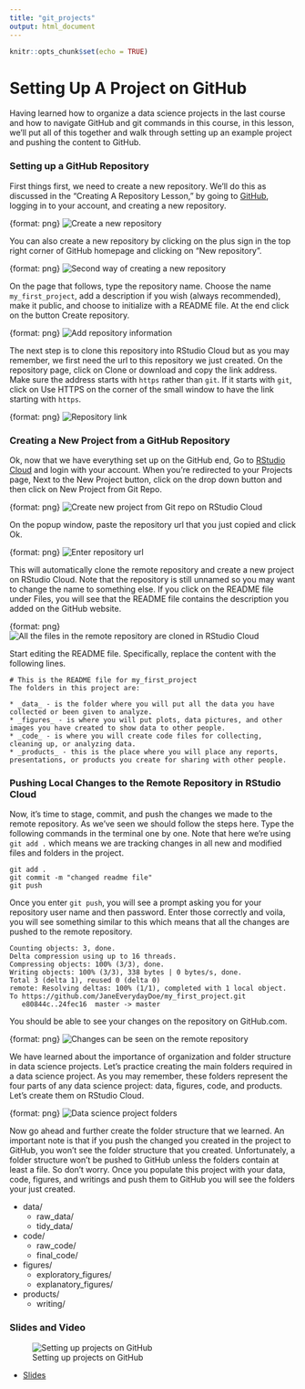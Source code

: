 ```yaml
---
title: "git_projects"
output: html_document
---
```


```r
knitr::opts_chunk$set(echo = TRUE)
```

# Setting Up A Project on GitHub

Having learned how to organize a data science projects in the last course and how to navigate GitHub and git commands in this course, in this lesson, we'll put all of this together and walk through setting up an example project and pushing the content to GitHub.

### Setting up a GitHub Repository

First things first, we need to create a new repository. We'll do this as discussed in the "Creating A Repository Lesson," by going to [GitHub](www.github.com), logging in to your account, and creating a new repository.

{format: png}
![Create a new repository](https://docs.google.com/presentation/d/1pmSkcf0iSQysOAMuuMK-CihaiSbtqDhg0ME2R9zqRDA/export/png?id=1pmSkcf0iSQysOAMuuMK-CihaiSbtqDhg0ME2R9zqRDA&pageid=g2bfdb07292_0_151)

You can also create a new repository by clicking on the plus sign in the top right corner of GitHub homepage and clicking on "New repository".

{format: png}
![Second way of creating a new repository](https://docs.google.com/presentation/d/1pmSkcf0iSQysOAMuuMK-CihaiSbtqDhg0ME2R9zqRDA/export/png?id=1pmSkcf0iSQysOAMuuMK-CihaiSbtqDhg0ME2R9zqRDA&pageid=g39eab98192_0_4)

On the page that follows, type the repository name. Choose the name `my_first_project`, add a description if you wish (always recommended), make it public, and choose to initialize with a README file. At the end click on the button Create repository.

{format: png}
![Add repository information](https://docs.google.com/presentation/d/1pmSkcf0iSQysOAMuuMK-CihaiSbtqDhg0ME2R9zqRDA/export/png?id=1pmSkcf0iSQysOAMuuMK-CihaiSbtqDhg0ME2R9zqRDA&pageid=g39eab98346_0_0)


The next step is to clone this repository into RStudio Cloud but as you may remember, we first need the url to this repository we just created. On the repository page, click on Clone or download and copy the link address. Make sure the address starts with `https` rather than `git`. If it starts with `git`, click on Use HTTPS on the corner of the small window to have the link starting with `https`.

{format: png}
![Repository link](https://docs.google.com/presentation/d/1pmSkcf0iSQysOAMuuMK-CihaiSbtqDhg0ME2R9zqRDA/export/png?id=1pmSkcf0iSQysOAMuuMK-CihaiSbtqDhg0ME2R9zqRDA&pageid=g39eab98346_0_10)

### Creating a New Project from a GitHub Repository

Ok, now that we have everything set up on the GitHub end, Go to [RStudio Cloud](https://rstudio.cloud/) and login with your account. When you're redirected to your Projects page, Next to the New Project button, click on the drop down button and then click on New Project from Git Repo.

{format: png}
![Create new project from Git repo on RStudio Cloud](https://docs.google.com/presentation/d/1pmSkcf0iSQysOAMuuMK-CihaiSbtqDhg0ME2R9zqRDA/export/png?id=1pmSkcf0iSQysOAMuuMK-CihaiSbtqDhg0ME2R9zqRDA&pageid=g39eab98346_0_23)

On the popup window, paste the repository url that you just copied and click Ok.

{format: png}
![Enter repository url](https://docs.google.com/presentation/d/1pmSkcf0iSQysOAMuuMK-CihaiSbtqDhg0ME2R9zqRDA/export/png?id=1pmSkcf0iSQysOAMuuMK-CihaiSbtqDhg0ME2R9zqRDA&pageid=g39eab98346_0_40)

This will automatically clone the remote repository and create a new project on RStudio Cloud. Note that the repository is still unnamed so you may want to change the name to something else. If you click on the README file under Files, you will see that the README file contains the description you added on the GitHub website.


{format: png}
![All the files in the remote repository are cloned in RStudio Cloud](https://docs.google.com/presentation/d/1pmSkcf0iSQysOAMuuMK-CihaiSbtqDhg0ME2R9zqRDA/export/png?id=1pmSkcf0iSQysOAMuuMK-CihaiSbtqDhg0ME2R9zqRDA&pageid=g39eab98346_0_54)

Start editing the README file. Specifically, replace the content with the following lines.

```text
# This is the README file for my_first_project
The folders in this project are:

* _data_ - is the folder where you will put all the data you have collected or been given to analyze.
* _figures_ - is where you will put plots, data pictures, and other images you have created to show data to other people.
* _code_ - is where you will create code files for collecting, cleaning up, or analyzing data.
* _products_ - this is the place where you will place any reports, presentations, or products you create for sharing with other people.
```

### Pushing Local Changes to the Remote Repository in RStudio Cloud

Now, it's time to stage, commit, and push the changes we made to the remote repository. As we've seen we should follow the steps here. Type the following commands in the terminal one by one. Note that here we're using `git add .` which means we are tracking changes in all new and modified files and folders in the project.

```text
git add .
git commit -m "changed readme file"
git push
```

Once you enter `git push`, you will see a prompt asking you for your repository user name and then password. Enter those correctly and voila, you will see something similar to this which means that all the changes are pushed to the remote repository.

```text
Counting objects: 3, done.
Delta compression using up to 16 threads.
Compressing objects: 100% (3/3), done.
Writing objects: 100% (3/3), 338 bytes | 0 bytes/s, done.
Total 3 (delta 1), reused 0 (delta 0)
remote: Resolving deltas: 100% (1/1), completed with 1 local object.
To https://github.com/JaneEverydayDoe/my_first_project.git
   e80844c..24fec16  master -> master
```

You should be able to see your changes on the repository on GitHub.com.

{format: png}
![Changes can be seen on the remote repository](https://docs.google.com/presentation/d/1pmSkcf0iSQysOAMuuMK-CihaiSbtqDhg0ME2R9zqRDA/export/png?id=1pmSkcf0iSQysOAMuuMK-CihaiSbtqDhg0ME2R9zqRDA&pageid=g39ec80b88b_0_18)

We have learned about the importance of organization and folder structure in data science projects. Let's practice creating the main folders required in a data science project. As you may remember, these folders represent the four parts of any data science project: data, figures, code, and products. Let's create them on RStudio Cloud.

{format: png}
![Data science project folders](https://docs.google.com/presentation/d/1pmSkcf0iSQysOAMuuMK-CihaiSbtqDhg0ME2R9zqRDA/export/png?id=1pmSkcf0iSQysOAMuuMK-CihaiSbtqDhg0ME2R9zqRDA&pageid=g37bc4f7f0f_0_1)

Now go ahead and further create the folder structure that we learned. An important note is that if you push the changed you created in the project to GitHub, you won't see the folder structure that you created. Unfortunately, a folder structure won't be pushed to GitHub unless the folders contain at least a file. So don't worry. Once you populate this project with your data, code, figures, and writings and push them to GitHub you will see the folders your just created.

* data/
  * raw_data/
  * tidy_data/
* code/
  * raw_code/
  * final_code/
* figures/
  * exploratory_figures/
  * explanatory_figures/
* products/
  * writing/


### Slides and Video

![Setting up projects on GitHub](https://www.youtube.com/watch?v=ktUSPBpUjZo)

* [Slides](https://docs.google.com/presentation/d/1pmSkcf0iSQysOAMuuMK-CihaiSbtqDhg0ME2R9zqRDA/edit?usp=sharing)
